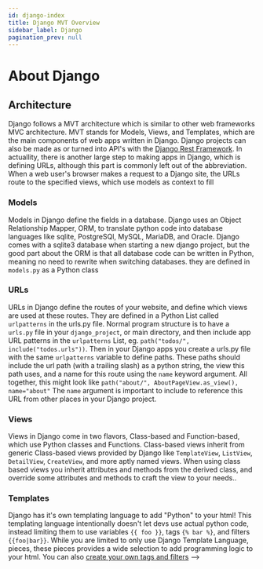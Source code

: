 ```yaml
---
id: django-index
title: Django MVT Overview
sidebar_label: Django
pagination_prev: null
---
```


# About Django

## Architecture

Django follows a MVT architecture which is similar to other web frameworks MVC architecture. MVT stands for Models, Views, and Templates, which are the main components of web apps written in Django. Django projects can also be made as or turned into API's with the [Django Rest Framework](https://www.django-rest-framework.org/). In actuallity, there is another large step to making apps in Django, which is defining URLs, although this part is commonly left out of the abbreviation. When a web user's browser makes a request to a Django site, the URLs route to the specified views, which use models as context to fill

### Models

Models in Django define the fields in a database. Django uses an Object Relationship Mapper, ORM, to translate python code into database languages like sqlite, PostgreSQl, MySQL, MariaDB, and Oracle. Django comes with a sqlite3 database when starting a new django project, but the good part about the ORM is that all database code can be written in Python, meaning no need to rewrite when switching databases. they are defined in `models.py` as a Python class

### URLs

URLs in Django define the routes of your website, and define which views are used at these routes. They are defined in a Python List called `urlpatterns` in the urls.py file. Normal program structure is to have a `urls.py` file in your `django_project`, or main directory, and then include app URL patterns in the `urlpatterns` List, eg. `path("todos/", include("todos.urls"))`. Then in your Django apps you create a urls.py file with the same `urlpatterns` variable to define paths. These paths should include the url path (with a trailing slash) as a python string, the view this path uses, and a name for this route using the `name` keyword argument. All together, this might look like `path("about/", AboutPageView.as_view(), name="about"` The `name` argument is important to include to reference this URL from other places in your Django project.

### Views

Views in Django come in two flavors, Class-based and Function-based, which use Python classes and Functions. Class-based views inherit from generic Class-based views provided by Django like
`TemplateView`, `ListView`, `DetailView`, `CreateView`, and more aptly named views. When using class based views you inherit attributes and methods from the derived class, and override some attributes and methods to craft the view to your needs..

### Templates

Django has it's own templating language to add "Python" to your html! This templating language intentionally doesn't let devs use actual python code, instead limiting them to use variables `{{ foo }}`, tags `{% bar %}`, and filters `{{foo|bar}}`. While you are limited to only use Django Template Language, pieces, these pieces provides a wide selection to add programming logic to your html. You can also [create your own tags and filters](https://docs.djangoproject.com/en/5.1/howto/custom-template-tags/) -->
